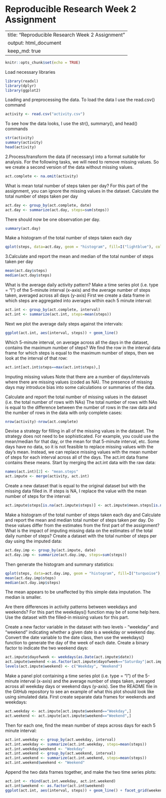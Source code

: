 # Reproducible Research Week 2 Assignment

---
title: "Reproducible Research Week 2 Assignment"
output: html_document
keep_md: true  
---

```{r setup, include=FALSE}
knitr::opts_chunk$set(echo = TRUE)
```


Load necessary libraries
```{r,  echo=TRUE}
library(readxl)
library(dplyr)
library(ggplot2)
```

 Loading and preprocessing the data. To load the data I use the read.csv() command
```{r,  echo=TRUE}
activity <- read.csv("activity.csv")
```
 To see how the data looks, I use the str(), summary(), and head() commands

```{r, echo=TRUE}
str(activity)
summary(activity)
head(activity)
```

 2.Process/transform the data (if necessary) into a format suitable for analysis. For the following tasks, we will need to remove missing values. So we create a second version of the data without missing values.

```{r, echo=TRUE}
act.complete <- na.omit(activity)
```

 What is mean total number of steps taken per day? For this part of the assignment, you can ignore the missing values in the dataset.
 Calculate the total number of steps taken per day
```{r, echo=TRUE}
act.day <- group_by(act.complete, date)
act.day <- summarize(act.day, steps=sum(steps))
```

There should now be one observation per day.

```{r, echo=TRUE}
summary(act.day)
```

Make a histogram of the total number of steps taken each day
```{r, echo=TRUE}
qplot(steps, data=act.day, geom = "histogram", fill=I("lightblue"), col=I("black"))
```



 3.Calculate and report the mean and median of the total number of steps taken per day
```{r, echo=TRUE}
mean(act.day$steps)
median(act.day$steps)
```

 What is the average daily activity pattern?
 Make a time series plot (i.e. type = "l") of the 5-minute interval (x-axis) and the average number of steps taken, averaged across all days (y-axis)
 First we create a data frame in which steps are aggregated into averages within each 5 minute interval:

```{r, echo=TRUE}
act.int <- group_by(act.complete, interval)
act.int <- summarize(act.int, steps=mean(steps))
```

 Next we plot the average daily steps against the intervals:
```{r, echo=TRUE}
ggplot(act.int, aes(interval, steps)) + geom_line()
```

 Which 5-minute interval, on average across all the days in the dataset, contains the maximum number of steps?
 We find the row in the interval data frame for which steps is equal to the maximum number of steps, then we look at the interval of that row:
```{r, echo=TRUE}
act.int[act.int$steps==max(act.int$steps),]
```

 Imputing missing values
 Note that there are a number of days/intervals where there are missing values (coded as NA). The presence of missing days may introduce bias into some calculations or summaries of the data.

 Calculate and report the total number of missing values in the dataset (i.e. the total number of rows with NAs)
 The total number of rows with NAs is equal to the difference between the number of rows in the raw data and the number of rows in the data with only complete cases:
```{r, echo=TRUE}
nrow(activity)-nrow(act.complete)
```

 Devise a strategy for filling in all of the missing values in the dataset. The strategy does not need to be sophisticated. For example, you could use the mean/median for that day, or the mean for that 5-minute interval, etc.
 Some days have no data, so it is not feasible to replace missing values with the day's mean. Instead, we can replace missing values with the mean number of steps for each interval across all of the days. The act.int data frame contains these means. Start by merging the act.int data with the raw data:

```{r, echo=TRUE}
names(act.int)[2] <- "mean.steps"
act.impute <- merge(activity, act.int)
```

 Create a new dataset that is equal to the original dataset but with the missing data filled in.
 If steps is NA, I replace the value with the mean number of steps for the interval:
```{r, echo=TRUE}
act.impute$steps[is.na(act.impute$steps)] <- act.impute$mean.steps[is.na(act.impute$steps)]
```

 Make a histogram of the total number of steps taken each day and Calculate and report the mean and median total number of steps taken per day. Do these values differ from the estimates from the first part of the assignment? What is the impact of imputing missing data on the estimates of the total daily number of steps?
 Create a dataset with the total number of steps per day using the imputed data:
```{r, echo=TRUE}
act.day.imp <- group_by(act.impute, date)
act.day.imp <- summarize(act.day.imp, steps=sum(steps))
```

 Then generate the histogram and summary statistics:
```{r, echo=TRUE}
qplot(steps, data=act.day.imp, geom = "histogram", fill=I("turquoise"), col=I("black"))
mean(act.day.imp$steps)
median(act.day.imp$steps)
```

 The mean appears to be unaffected by this simple data imputation. The median is smaller.

 Are there differences in activity patterns between weekdays and weekends?
 For this part the weekdays() function may be of some help here. Use the dataset with the filled-in missing values for this part.

 Create a new factor variable in the dataset with two levels - "weekday" and "weekend" indicating whether a given date is a weekday or weekend day.
 Convert the date variable to the date class, then use the weekdays() function to generate the day of the week of each date. Create a binary factor to indicate the two weekend days:
```{r, echo=TRUE}
act.impute$dayofweek <- weekdays(as.Date(act.impute$date))
act.impute$weekend <-as.factor(act.impute$dayofweek=="Saturday"|act.impute$dayofweek=="Sunday")
levels(act.impute$weekend) <- c("Weekday", "Weekend")
```

 Make a panel plot containing a time series plot (i.e. type = "l") of the 5-minute interval (x-axis) and the average number of steps taken, averaged across all weekday days or weekend days (y-axis). See the README file in the GitHub repository to see an example of what this plot should look like using simulated data.
First create separate data frames for weekends and weekdays:
```{r, echo=TRUE}
act.weekday <- act.impute[act.impute$weekend=="Weekday",]
act.weekend <- act.impute[act.impute$weekend=="Weekend",]
```

 Then for each one, find the mean number of steps across days for each 5 minute interval:
```{r, echo=TRUE}
act.int.weekday <- group_by(act.weekday, interval)
act.int.weekday <- summarize(act.int.weekday, steps=mean(steps))
act.int.weekday$weekend <- "Weekday"
act.int.weekend <- group_by(act.weekend, interval)
act.int.weekend <- summarize(act.int.weekend, steps=mean(steps))
act.int.weekend$weekend <- "Weekend"
```

 Append the two data frames together, and make the two time series plots:
```{r, echo=TRUE}
act.int <- rbind(act.int.weekday, act.int.weekend)
act.int$weekend <- as.factor(act.int$weekend)
ggplot(act.int, aes(interval, steps)) + geom_line() + facet_grid(weekend ~ .)
```
